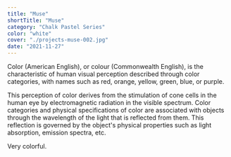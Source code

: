 ```yaml
---
title: "Muse"
shortTitle: "Muse"
category: "Chalk Pastel Series"
color: "white"
cover: "./projects-muse-002.jpg"
date: "2021-11-27"
---
```


Color (American English), or colour (Commonwealth English), is the characteristic of human visual perception described through color categories, with names such as red, orange, yellow, green, blue, or purple.

This perception of color derives from the stimulation of cone cells in the human eye by electromagnetic radiation in the visible spectrum. Color categories and physical specifications of color are associated with objects through the wavelength of the light that is reflected from them. This reflection is governed by the object's physical properties such as light absorption, emission spectra, etc.

Very colorful.

